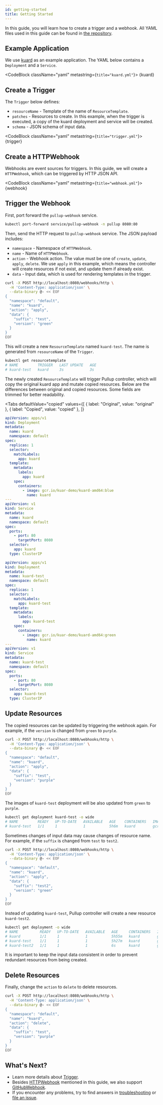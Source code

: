 ```yaml
---
id: getting-started
title: Getting Started
---
```



In this guide, you will learn how to create a trigger and a webhook. All YAML files used in this guide can be found in [the repository](https://github.com/tommy351/pullup/tree/master/examples/getting-started).

## Example Application

We use [kuard](https://github.com/kubernetes-up-and-running/kuard) as an example application. The YAML below contains a `Deployment` and a `Service`.


<CodeBlock className="yaml" metastring={`title="kuard.yml"`}>
  {kuard}
</CodeBlock>

## Create a Trigger

The `Trigger` below defines:

- `resourceName` - Template of the name of `ResourceTemplate`.
- `patches` - Resources to create. In this example, when the trigger is executed, a copy of the kuard deployment and service will be created.
- `schema` - JSON schema of input data.


<CodeBlock className="yaml" metastring={`title="trigger.yml"`}>
  {trigger}
</CodeBlock>

## Create a HTTPWebhook

Webhooks are event sources for triggers. In this guide, we will create a `HTTPWebhook`, which can be triggered by HTTP JSON API.


<CodeBlock className="yaml" metastring={`title="webhook.yml"`}>
  {webhook}
</CodeBlock>

## Trigger the Webhook

First, port forward the `pullup-webhook` service.

```bash
kubectl port-forward service/pullup-webhook -n pullup 8080:80
```

Then, send the HTTP request to `pullup-webhook` service. The JSON payload includes:

- `namespace` - Namespace of `HTTPWebhook`.
- `name` - Name of `HTTPWebhook`.
- `action` - Webhook action. The value must be one of `create`, `update`, `apply`, `delete`. We use `apply` in this example, which means the controller will create resources if not exist, and update them if already exist.
- `data` - Input data, which is used for rendering templates in the trigger.

```bash
curl -X POST http://localhost:8080/webhooks/http \
  -H 'Content-Type: application/json' \
  --data-binary @- << EOF
{
  "namespace": "default",
  "name": "kuard",
  "action": "apply",
  "data": {
    "suffix": "test",
    "version": "green"
  }
}
EOF
```

This will create a new `ResourceTemplate` named `kuard-test`. The name is generated from `resourceName` of the `Trigger`.

```bash
kubectl get resourcetemplate
# NAME         TRIGGER   LAST UPDATE   AGE
# kuard-test   kuard     3s            3s
```

The newly created `ResourceTemplate` will trigger Pullup controller, which will copy the original kuard app and mutate copied resources. Below are the differences between original and copied resources. Some fields are trimmed for better readability.

<Tabs
  defaultValue="copied"
  values={[
    { label: "Original", value: "original" },
    { label: "Copied", value: "copied" },
  ]}
>
  <TabItem value="original">

```yaml {4,10,14,17,23,30}
apiVersion: apps/v1
kind: Deployment
metadata:
  name: kuard
  namespace: default
spec:
  replicas: 1
  selector:
    matchLabels:
      app: kuard
  template:
    metadata:
      labels:
        app: kuard
    spec:
      containers:
        - image: gcr.io/kuar-demo/kuard-amd64:blue
          name: kuard
---
apiVersion: v1
kind: Service
metadata:
  name: kuard
  namespace: default
spec:
  ports:
    - port: 80
      targetPort: 8080
  selector:
    app: kuard
  type: ClusterIP
```

  </TabItem>
  <TabItem value="copied">

```yaml {4,10,14,17,23,30}
apiVersion: apps/v1
kind: Deployment
metadata:
  name: kuard-test
  namespace: default
spec:
  replicas: 1
  selector:
    matchLabels:
      app: kuard-test
  template:
    metadata:
      labels:
        app: kuard-test
    spec:
      containers:
        - image: gcr.io/kuar-demo/kuard-amd64:green
          name: kuard
---
apiVersion: v1
kind: Service
metadata:
  name: kuard-test
  namespace: default
spec:
  ports:
    - port: 80
      targetPort: 8080
  selector:
    app: kuard-test
  type: ClusterIP
```

  </TabItem>
</Tabs>

## Update Resources

The copied resources can be updated by triggering the webhook again. For example, if the `version` is changed from `green` to `purple`.

```bash {10}
curl -X POST http://localhost:8080/webhooks/http \
  -H 'Content-Type: application/json' \
  --data-binary @- << EOF
{
  "namespace": "default",
  "name": "kuard",
  "action": "apply",
  "data": {
    "suffix": "test",
    "version": "purple"
  }
}
EOF
```

The images of `kuard-test` deployment will be also updated from `green` to `purple`.

```bash
kubectl get deployment kuard-test -o wide
# NAME         READY   UP-TO-DATE   AVAILABLE   AGE    CONTAINERS   IMAGES                                SELECTOR
# kuard-test   1/1     1            1           5h6m   kuard        gcr.io/kuar-demo/kuard-amd64:purple   app=kuard-test
```

Sometimes changes of input data may cause changes of resource name. For example, if the `suffix` is changed from `test` to `test2`.

```bash {9}
curl -X POST http://localhost:8080/webhooks/http \
  -H 'Content-Type: application/json' \
  --data-binary @- << EOF
{
  "namespace": "default",
  "name": "kuard",
  "action": "apply",
  "data": {
    "suffix": "test2",
    "version": "green"
  }
}
EOF
```

Instead of updating `kuard-test`, Pullup controller will create a new resource `kuard-test2`.

```bash
kubectl get deployment -o wide
# NAME          READY   UP-TO-DATE   AVAILABLE   AGE     CONTAINERS   IMAGES                               SELECTOR
# kuard         1/1     1            1           5h55m   kuard        gcr.io/kuar-demo/kuard-amd64:blue    app=kuard
# kuard-test    1/1     1            1           5h27m   kuard        gcr.io/kuar-demo/kuard-amd64:green   app=kuard-test
# kuard-test2   1/1     1            1           6s      kuard        gcr.io/kuar-demo/kuard-amd64:green   app=kuard-test2
```

It is important to keep the input data consistent in order to prevent redundant resources from being created.

## Delete Resources

Finally, change the `action` to `delete` to delete resources.

```bash {7}
curl -X POST http://localhost:8080/webhooks/http \
  -H 'Content-Type: application/json' \
  --data-binary @- << EOF
{
  "namespace": "default",
  "name": "kuard",
  "action": "delete",
  "data": {
    "suffix": "test",
    "version": "purple"
  }
}
EOF
```

## What's Next?

- Learn more details about [Trigger](trigger.md).
- Besides [HTTPWebhook](http-webhook.md) mentioned in this guide, we also support [GitHubWebhook](github-webhook.md).
- If you encounter any problems, try to find answers in [troubleshooting](troubleshooting.md) or [file an issue](https://github.com/tommy351/pullup/issues/new).
